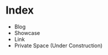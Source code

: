 
# Index

- <Link to="/blog">Blog</Link>
- <Link to="/showcase">Showcase</Link>
- <Link to="/link">Link</Link>
- Private Space (Under Construction)
